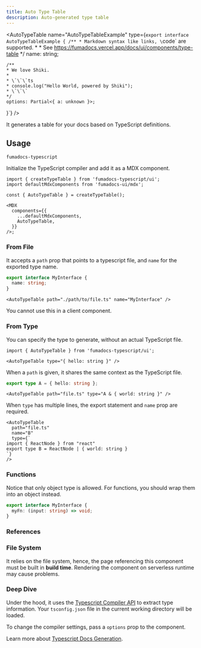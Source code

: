 ```yaml
---
title: Auto Type Table
description: Auto-generated type table
---
```


<Wrapper>

<div className="bg-fd-background p-4 rounded-xl">

<AutoTypeTable name="AutoTypeTableExample" type={`export interface AutoTypeTableExample {
    /**
     * Markdown syntax like links, \`code\` are supported.
     *
     * See https://fumadocs.vercel.app/docs/ui/components/type-table
     */
    name: string;

    /**
    * We love Shiki.
    *
    * \`\`\`ts
    * console.log("Hello World, powered by Shiki");
    * \`\`\`
    */
    options: Partial<{ a: unknown }>;

}`} />

</div>

</Wrapper>

It generates a table for your docs based on TypeScript definitions.

## Usage

```package-install
fumadocs-typescript
```

Initialize the TypeScript compiler and add it as a MDX component.

```tsx title="page.tsx"
import { createTypeTable } from 'fumadocs-typescript/ui';
import defaultMdxComponents from 'fumadocs-ui/mdx';

const { AutoTypeTable } = createTypeTable();

<MDX
  components={{
    ...defaultMdxComponents,
    AutoTypeTable,
  }}
/>;
```

### From File

It accepts a `path` prop that points to a typescript file, and `name` for the exported type name.

```ts title="path/to/file.ts"
export interface MyInterface {
  name: string;
}
```

```mdx
<AutoTypeTable path="./path/to/file.ts" name="MyInterface" />
```

<Callout title="Server Component only" type="warn">

You cannot use this in a client component.

</Callout>

### From Type

You can specify the type to generate, without an actual TypeScript file.

```mdx
import { AutoTypeTable } from 'fumadocs-typescript/ui';

<AutoTypeTable type="{ hello: string }" />
```

When a `path` is given, it shares the same context as the TypeScript file.

```ts title="file.ts"
export type A = { hello: string };
```

```mdx
<AutoTypeTable path="file.ts" type="A & { world: string }" />
```

When `type` has multiple lines, the export statement and `name` prop are required.

```mdx
<AutoTypeTable
  path="file.ts"
  name="B"
  type={`
import { ReactNode } from "react"
export type B = ReactNode | { world: string }
`}
/>
```

### Functions

Notice that only object type is allowed. For functions, you should wrap them into an object instead.

```ts
export interface MyInterface {
  myFn: (input: string) => void;
}
```

### References

<auto-type-table path="../props.ts" name="AutoTypeTableProps" />

### File System

It relies on the file system, hence, the page referencing this component must be built in **build time**. Rendering the component on serverless runtime may cause problems.

### Deep Dive

Under the hood, it uses the [Typescript Compiler API](https://github.com/microsoft/TypeScript/wiki/Using-the-Compiler-API) to extract type information.
Your `tsconfig.json` file in the current working directory will be loaded.

To change the compiler settings, pass a `options` prop to the component.

Learn more about [Typescript Docs Generation](/docs/ui/typescript).
